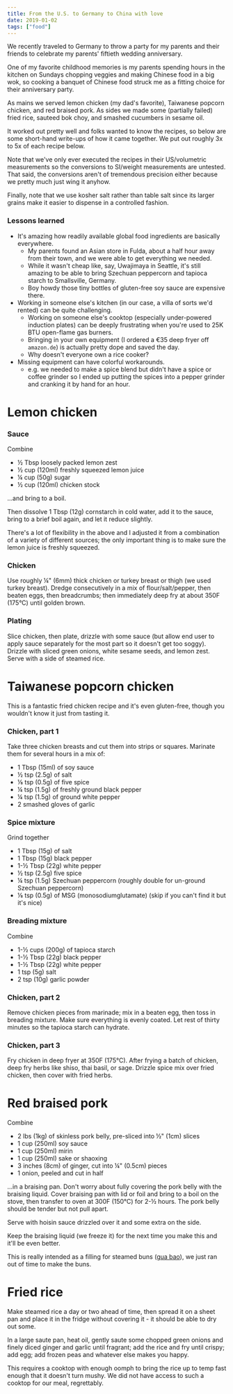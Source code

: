 ```yaml
---
title: From the U.S. to Germany to China with love
date: 2019-01-02
tags: ["food"]
---
```


We recently traveled to Germany to throw a party for my parents and their friends to celebrate my parents' fiftieth wedding anniversary.

One of my favorite childhood memories is my parents spending hours in the kitchen on Sundays chopping veggies and making Chinese food in a big wok,
so cooking a banquet of Chinese food struck me as a fitting choice for their anniversary party.

As mains we served lemon chicken (my dad's favorite), Taiwanese popcorn chicken, and red braised pork.
As sides we made some (partially failed) fried rice, sauteed bok choy, and smashed cucumbers in sesame oil.

It worked out pretty well and folks wanted to know the recipes, so below are some short-hand write-ups of how it came together.
We put out roughly 3x to 5x of each recipe below.

Note that we've only ever executed the recipes in their US/volumetric measurements so the conversions to SI/weight measurements are untested.
That said, the conversions aren't of tremendous precision either because we pretty much just wing it anyhow.

Finally, note that we use kosher salt rather than table salt since its larger grains make it easier to dispense in a controlled fashion.

### Lessons learned

- It's amazing how readily available global food ingredients are basically everywhere.
  - My parents found an Asian store in Fulda, about a half hour away from their town, and we were able to get everything we needed.
  - While it wasn't cheap like, say, Uwajimaya in Seattle, it's still amazing to be able to bring Szechuan peppercorn and tapioca starch to Smallsville, Germany.
  - Boy howdy those tiny bottles of gluten-free soy sauce are expensive there.
- Working in someone else's kitchen (in our case, a villa of sorts we'd rented) can be quite challenging.
  - Working on someone else's cooktop (especially under-powered induction plates) can be deeply frustrating when you're used to 25K BTU open-flame gas burners.
  - Bringing in your own equipment (I ordered a &euro;35 deep fryer off `amazon.de`) is actually pretty dope and saved the day.
  - Why doesn't everyone own a rice cooker?
- Missing equipment can have colorful workarounds.
  - e.g. we needed to make a spice blend but didn't have a spice or coffee grinder so I ended up putting the spices into a pepper grinder and cranking it by hand for an hour.

# Lemon chicken

### Sauce

Combine

- &frac12; Tbsp loosely packed lemon zest
- &frac12; cup (120ml) freshly squeezed lemon juice
- &frac14; cup (50g) sugar
- &frac12; cup (120ml) chicken stock

...and bring to a boil.

Then dissolve 1 Tbsp (12g) cornstarch in cold water, add it to the sauce, bring to a brief boil again, and let it reduce slightly.

There's a lot of flexibility in the above and I adjusted it from a combination of a variety of different sources;
the only important thing is to make sure the lemon juice is freshly squeezed.

### Chicken

Use roughly &frac14;" (6mm) thick chicken or turkey breast or thigh (we used turkey breast).
Dredge consecutively in a mix of flour/salt/pepper, then beaten eggs, then breadcrumbs; then immediately deep fry at about 350F (175&deg;C) until golden brown.

### Plating

Slice chicken, then plate, drizzle with some sauce (but allow end user to apply sauce separately for the most part so it doesn't get too soggy).
Drizzle with sliced green onions, white sesame seeds, and lemon zest. Serve with a side of steamed rice.

# Taiwanese popcorn chicken

This is a fantastic fried chicken recipe and it's even gluten-free, though you wouldn't know it just from tasting it.

### Chicken, part 1

Take three chicken breasts and cut them into strips or squares. Marinate them for several hours in a mix of:

- 1 Tbsp (15ml) of soy sauce
- &frac12; tsp (2.5g) of salt
- &frac18; tsp (0.5g) of five spice
- &frac14; tsp (1.5g) of freshly ground black pepper
- &frac14; tsp (1.5g) of ground white pepper
- 2 smashed gloves of garlic

### Spice mixture

Grind together

- 1 Tbsp (15g) of salt
- 1 Tbsp (15g) black pepper
- 1-&frac12; Tbsp (22g) white pepper
- &frac12; tsp (2.5g) five spice
- &frac14; tsp (1.5g) Szechuan peppercorn (roughly double for un-ground Szechuan peppercorn)
- &frac18; tsp (0.5g) of MSG (monosodiumglutamate) (skip if you can't find it but it's nice)

### Breading mixture

Combine

- 1-&frac12; cups (200g) of tapioca starch
- 1-&frac12; Tbsp (22g) black pepper
- 1-&frac12; Tbsp (22g) white pepper
- 1 tsp (5g) salt
- 2 tsp (10g) garlic powder

### Chicken, part 2

Remove chicken pieces from marinade; mix in a beaten egg, then toss in breading mixture. Make sure everything is evenly coated.
Let rest of thirty minutes so the tapioca starch can hydrate.

### Chicken, part 3

Fry chicken in deep fryer at 350F (175&deg;C).
After frying a batch of chicken, deep fry herbs like shiso, thai basil, or sage.
Drizzle spice mix over fried chicken, then cover with fried herbs.

# Red braised pork

Combine

- 2 lbs (1kg) of skinless pork belly, pre-sliced into &frac12;" (1cm) slices
- 1 cup (250ml) soy sauce
- 1 cup (250ml) mirin
- 1 cup (250ml) sake or shaoxing
- 3 inches (8cm) of ginger, cut into &frac14;" (0.5cm) pieces
- 1 onion, peeled and cut in half

...in a braising pan. Don't worry about fully covering the pork belly with the braising liquid.
Cover braising pan with lid or foil and bring to a boil on the stove,
then transfer to oven at 300F (150&deg;C) for 2-&frac12; hours. The pork belly should be tender but not pull apart.

Serve with hoisin sauce drizzled over it and some extra on the side.

Keep the braising liquid (we freeze it) for the next time you make this and it'll be even better.

This is really intended as a filling for steamed buns ([gua bao](https://en.wikipedia.org/wiki/Gua_bao)),
we just ran out of time to make the buns.

# Fried rice

Make steamed rice a day or two ahead of time, then spread it on a sheet pan and place it in the fridge without covering it -
it should be able to dry out some.

In a large saute pan, heat oil, gently saute some chopped green onions and finely diced ginger and garlic until fragrant;
add the rice and fry until crispy; add egg; add frozen peas and whatever else makes you happy.

This requires a cooktop with enough oomph to bring the rice up to temp fast enough that it doesn't turn mushy.
We did not have access to such a cooktop for our meal, regrettably.
